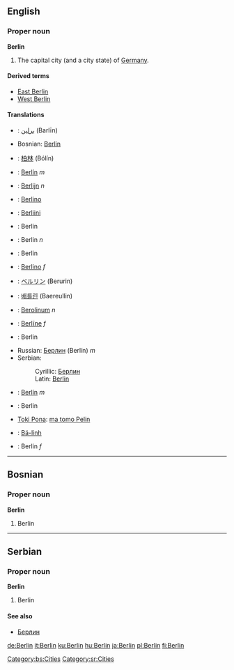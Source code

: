 ==English==
{{wikipedia}}
===Proper noun===
'''Berlin'''

#The capital city (and a city state) of [[Germany]].

====Derived terms====
*[[East Berlin]]
*[[West Berlin]]

====Translations====
{{top}}
*{{ar}}: [[برلين]] (Barlīn)
*Bosnian: [[Berlin#Bosnian|Berlin]] {{m}}
*{{zh}}: [[柏林]] (Bólín)
*{{cs}}: [[Berlín]] ''m''
*{{nl}}: [[Berlijn]] ''n''
*{{eo}}: [[Berlino]]
*{{fi}}: [[Berliini]]
*{{fr}}: Berlin
*{{de}}: Berlin ''n''
*{{hu}}: Berlin
*{{it}}: [[Berlino]] ''f''
{{mid}}
*{{ja}}: [[ベルリン]] (Berurin)
*{{ko}}: [[배를린]] (Baereullin)
*{{la}}: [[Berolinum]] ''n''
*{{lv}}: [[Berlīne]] ''f''
*{{pl}}: Berlin
*Russian: [[Берлин]] (Berlín) ''m''
*Serbian:
*:Cyrillic: [[Берлин#Serbian|Берлин]] {{m}}
*:Latin: [[Berlin#Serbian|Berlin]] {{m}}
*{{es}}: [[Berlín]] ''m''
*{{sv}}: Berlin
*[[Toki Pona]]: [[ma tomo Pelin]]
*{{vi}}: [[Bá-linh]]
*{{cy}}: Berlin ''f''
{{bottom}}


----

==Bosnian==
===Proper noun===
'''Berlin''' {{m}}
#Berlin
[[Category:bs:Cities]]


----

==Serbian==
===Proper noun===
'''Berlin''' {{m}}
#Berlin
====See also====
*[[Берлин#Serbian|Берлин]]
[[Category:sr:Cities]]

[[de:Berlin]]
[[it:Berlin]]
[[ku:Berlin]]
[[hu:Berlin]]
[[ja:Berlin]]
[[pl:Berlin]]
[[fi:Berlin]]